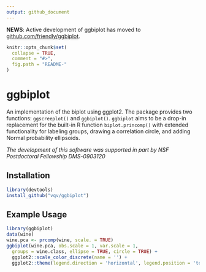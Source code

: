 ```yaml
---
output: github_document
---
```


<!-- README.md is generated from README.Rmd. Please edit that file -->

**NEWS**: Active development of ggbiplot has moved to [github.com/friendly/ggbiplot](https://github.com/friendly/ggbiplot).

```r
knitr::opts_chunk$set(
  collapse = TRUE,
  comment = "#>",
  fig.path = "README-"
)
```

ggbiplot
========

An implementation of the biplot using ggplot2.  The package provides two functions: `ggscreeplot()` and `ggbiplot()`.
`ggbiplot` aims to be a drop-in replacement for the built-in R function `biplot.princomp()` with extended functionality 
for labeling groups, drawing a correlation circle, and adding Normal probability ellipsoids.

*The development of this software was supported in part by NSF Postdoctoral Fellowship DMS-0903120*

Installation
------------

```r
library(devtools)
install_github("vqv/ggbiplot")
```

Example Usage
-------------

```r
library(ggbiplot)
data(wine)
wine.pca <- prcomp(wine, scale. = TRUE)
ggbiplot(wine.pca, obs.scale = 1, var.scale = 1,
  groups = wine.class, ellipse = TRUE, circle = TRUE) +
  ggplot2::scale_color_discrete(name = '') +
  ggplot2::theme(legend.direction = 'horizontal', legend.position = 'top')
```
